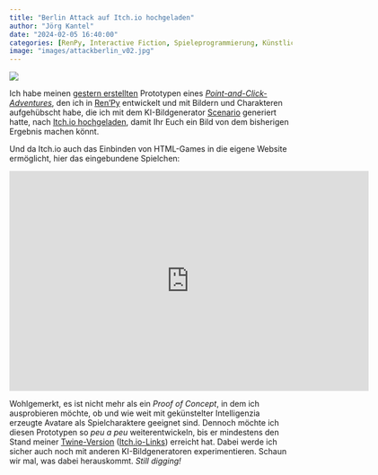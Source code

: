 ```yaml
---
title: "Berlin Attack auf Itch.io hochgeladen"
author: "Jörg Kantel"
date: "2024-02-05 16:40:00"
categories: [RenPy, Interactive Fiction, Spieleprogrammierung, Künstliche Intelligenz, Scenario, Stable Diffusion]
image: "images/attackberlin_v02.jpg"
---
```


[![](images/attackberlin_v02-b.jpg)](https://www.flickr.com/photos/schockwellenreiter/53511069090/)

Ich habe meinen [gestern erstellten](https://kantel.github.io/posts/2024020401_renpy_scenario/) Prototypen eines *[Point-and-Click-Adventures](https://de.wikipedia.org/wiki/Point-and-Click-Adventure)*, den ich in [Ren'Py](http://cognitiones.kantel-chaos-team.de/multimedia/spieleprogrammierung/renpy.html) entwickelt und mit Bildern und Charakteren aufgehübscht habe, die ich mit dem KI-Bildgenerator [Scenario](https://app.scenario.com/) generiert hatte, nach [Itch.io hochgeladen](https://kantel.itch.io/attack-berlin), damit Ihr Euch ein Bild von dem bisherigen Ergebnis machen könnt.

Und da Itch.io auch das Einbinden von HTML-Games in die eigene Website ermöglicht, hier das eingebundene Spielchen:

<iframe frameborder="0" src="https://itch.io/embed-upload/9663602?color=ede4d4" allowfullscreen="" width="640" height="392"><a href="https://kantel.itch.io/attack-berlin">Play Attack Berlin on itch.io</a></iframe>

Wohlgemerkt, es ist nicht mehr als ein *Proof of Concept*, in dem ich ausprobieren möchte, ob und wie weit mit gekünstelter Intelligenzia erzeugte Avatare als Spielcharaktere geeignet sind. Dennoch möchte ich diesen Prototypen so *peu a peu* weiterentwickeln, bis er mindestens den Stand meiner [Twine-Version](https://kantel.github.io/posts/2023091801_berlin_attack_twine/) ([Itch.io-Links](https://kantel.itch.io/berlin-attack)) erreicht hat. Dabei werde ich sicher auch noch mit anderen KI-Bildgeneratoren experimentieren. Schaun wir mal, was dabei herauskommt. *Still digging!*